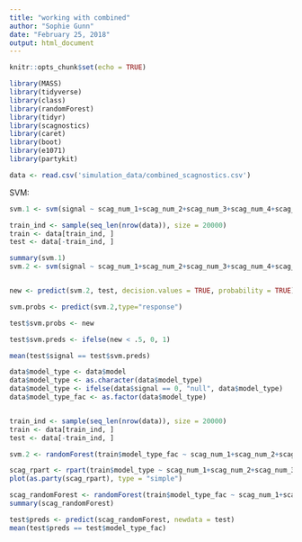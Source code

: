 ```yaml
---
title: "working with combined"
author: "Sophie Gunn"
date: "February 25, 2018"
output: html_document
---
```


```r
knitr::opts_chunk$set(echo = TRUE)
```


```r
library(MASS)
library(tidyverse)
library(class)
library(randomForest)
library(tidyr)
library(scagnostics)
library(caret)
library(boot)
library(e1071)
library(partykit)
```

```r
data <- read.csv('simulation_data/combined_scagnostics.csv')

```

SVM:
```r
svm.1 <- svm(signal ~ scag_num_1+scag_num_2+scag_num_3+scag_num_4+scag_num_5+scag_num_6+scag_num_7+scag_num_8+scag_num_9, data = data)

train_ind <- sample(seq_len(nrow(data)), size = 20000)
train <- data[train_ind, ]
test <- data[-train_ind, ] 

summary(svm.1)
svm.2 <- svm(signal ~ scag_num_1+scag_num_2+scag_num_3+scag_num_4+scag_num_5+scag_num_6+scag_num_7+scag_num_8+scag_num_9, data = train)


new <- predict(svm.2, test, decision.values = TRUE, probability = TRUE)

svm.probs <- predict(svm.2,type="response")

test$svm.probs <- new

test$svm.preds <- ifelse(new < .5, 0, 1)

mean(test$signal == test$svm.preds)
```

```r
data$model_type <- data$model
data$model_type <- as.character(data$model_type)
data$model_type <- ifelse(data$signal == 0, "null", data$model_type) 
data$model_type_fac <- as.factor(data$model_type)


train_ind <- sample(seq_len(nrow(data)), size = 20000)
train <- data[train_ind, ]
test <- data[-train_ind, ] 

svm.2 <- randomForest(train$model_type_fac ~ scag_num_1+scag_num_2+scag_num_3+scag_num_4+scag_num_5+scag_num_6+scag_num_7+scag_num_8+scag_num_9, data = train, probability = T)


```


```r
scag_rpart <- rpart(train$model_type ~ scag_num_1+scag_num_2+scag_num_3+scag_num_4+scag_num_5+scag_num_6+scag_num_7+scag_num_8+scag_num_9, data = train)
plot(as.party(scag_rpart), type = "simple")

scag_randomForest <- randomForest(train$model_type_fac ~ scag_num_1+scag_num_2+scag_num_3+scag_num_4+scag_num_5+scag_num_6+scag_num_7+scag_num_8+scag_num_9, data = train)
summary(scag_randomForest)

test$preds <- predict(scag_randomForest, newdata = test)
mean(test$preds == test$model_type_fac)
```